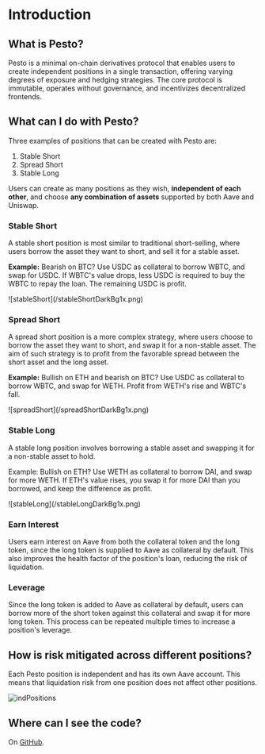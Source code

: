 # Introduction

## What is Pesto?

Pesto is a minimal on-chain derivatives protocol that enables users to create independent positions in a single transaction, offering varying degrees of exposure and hedging strategies. The core protocol is immutable, operates without governance, and incentivizes decentralized frontends.

## What can I do with Pesto?

Three examples of positions that can be created with Pesto are:

1. Stable Short
2. Spread Short
3. Stable Long

Users can create as many positions as they wish, **independent of each other**, and choose **any combination of assets** supported by both Aave and Uniswap.

### Stable Short

A stable short position is most similar to traditional short-selling, where users borrow the asset they want to short, and sell it for a stable asset.

**Example:** Bearish on BTC? Use USDC as collateral to borrow WBTC, and swap for USDC. If WBTC's value drops, less USDC is required to buy the WBTC to repay the loan. The remaining USDC is profit.

<div style={{ maxWidth: "450px", margin: "30px auto" }}>
	![stableShort](/stableShortDarkBg1x.png)
</div>

### Spread Short

A spread short position is a more complex strategy, where users choose to borrow the asset they want to short, and swap it for a non-stable asset. The aim of such strategy is to profit from the favorable spread between the short asset and the long asset.

**Example:** Bullish on ETH and bearish on BTC? Use USDC as collateral to borrow WBTC, and swap for WETH. Profit from WETH's rise and WBTC's fall.

<div style={{ maxWidth: "450px", margin: "30px auto" }}>
	![spreadShort](/spreadShortDarkBg1x.png)
</div>

### Stable Long

A stable long position involves borrowing a stable asset and swapping it for a non-stable asset to hold.

Example: Bullish on ETH? Use WETH as collateral to borrow DAI, and swap for more WETH. If ETH's value rises, you swap it for more DAI than you borrowed, and keep the difference as profit.

<div style={{ maxWidth: "450px", margin: "30px auto" }}>
	![stableLong](/stableLongDarkBg1x.png)
</div>

### Earn Interest

Users earn interest on Aave from both the collateral token and the long token, since the long token is supplied to Aave as collateral by default. This also improves the health factor of the position's loan, reducing the risk of liquidation.

### Leverage

Since the long token is added to Aave as collateral by default, users can borrow more of the short token against this collateral and swap it for more long token. This process can be repeated multiple times to increase a position's leverage.

## How is risk mitigated across different positions?

Each Pesto position is independent and has its own Aave account. This means that liquidation risk from one position does not affect other positions.

![indPositions](/indPositionsDarkBg1x.png)

## Where can I see the code?

On [GitHub](https://github.com/chainrule-labs/pesto-contracts).
